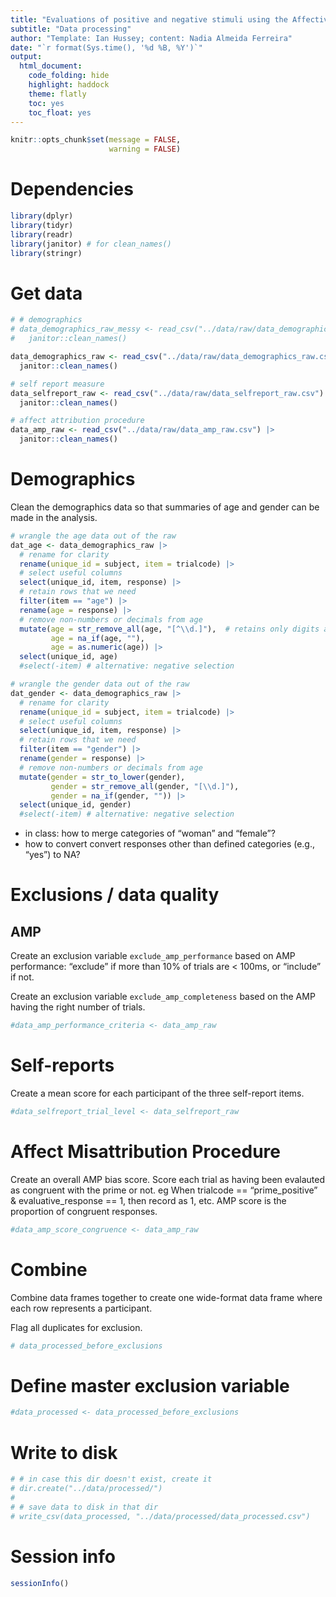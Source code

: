 ```yaml
---
title: "Evaluations of positive and negative stimuli using the Affective Misattribution Procedure (AMP) and self-reports"
subtitle: "Data processing"
author: "Template: Ian Hussey; content: Nadia Almeida Ferreira"
date: "`r format(Sys.time(), '%d %B, %Y')`"
output:
  html_document:
    code_folding: hide
    highlight: haddock
    theme: flatly
    toc: yes
    toc_float: yes
---
```


```r

knitr::opts_chunk$set(message = FALSE,
                      warning = FALSE)

```

# Dependencies

```r

library(dplyr)
library(tidyr)
library(readr)
library(janitor) # for clean_names()
library(stringr)

```

# Get data

```r

# # demographics
# data_demographics_raw_messy <- read_csv("../data/raw/data_demographics_raw_messy.csv", skip = 2) |>
#   janitor::clean_names()

data_demographics_raw <- read_csv("../data/raw/data_demographics_raw.csv") |>
  janitor::clean_names()

# self report measure
data_selfreport_raw <- read_csv("../data/raw/data_selfreport_raw.csv") |>
  janitor::clean_names()

# affect attribution procedure
data_amp_raw <- read_csv("../data/raw/data_amp_raw.csv") |>
  janitor::clean_names()

```

# Demographics

Clean the demographics data so that summaries of age and gender can be made in the analysis.

```r

# wrangle the age data out of the raw
dat_age <- data_demographics_raw |>
  # rename for clarity
  rename(unique_id = subject, item = trialcode) |>
  # select useful columns
  select(unique_id, item, response) |>
  # retain rows that we need
  filter(item == "age") |>
  rename(age = response) |>
  # remove non-numbers or decimals from age
  mutate(age = str_remove_all(age, "[^\\d.]"),  # retains only digits and decimal points
         age = na_if(age, ""),
         age = as.numeric(age)) |>
  select(unique_id, age)
  #select(-item) # alternative: negative selection

# wrangle the gender data out of the raw
dat_gender <- data_demographics_raw |>
  # rename for clarity
  rename(unique_id = subject, item = trialcode) |>
  # select useful columns
  select(unique_id, item, response) |>
  # retain rows that we need
  filter(item == "gender") |>
  rename(gender = response) |>
  # remove non-numbers or decimals from age
  mutate(gender = str_to_lower(gender),
         gender = str_remove_all(gender, "[\\d.]"),
         gender = na_if(gender, "")) |>
  select(unique_id, gender)
  #select(-item) # alternative: negative selection

```

- in class: how to merge categories of "woman" and "female"?
- how to convert convert responses other than defined categories (e.g., "yes") to NA?

# Exclusions / data quality

## AMP

Create an exclusion variable `exclude_amp_performance` based on AMP performance: "exclude" if more than 10% of trials are < 100ms, or "include" if not.

Create an exclusion variable `exclude_amp_completeness` based on the AMP having the right number of trials.

```r

#data_amp_performance_criteria <- data_amp_raw 

```

# Self-reports

Create a mean score for each participant of the three self-report items.

```r

#data_selfreport_trial_level <- data_selfreport_raw 

```

# Affect Misattribution Procedure

Create an overall AMP bias score. Score each trial as having been evalauted as congruent with the prime or not. eg When trialcode == "prime_positive" & evaluative_response == 1, then record as 1, etc. AMP score is the proportion of congruent responses.

```r

#data_amp_score_congruence <- data_amp_raw 

```

# Combine 

Combine data frames together to create one wide-format data frame where each row represents a participant.

Flag all duplicates for exclusion.

```r

# data_processed_before_exclusions 

```

# Define master exclusion variable

```r

#data_processed <- data_processed_before_exclusions

```

# Write to disk

```r

# # in case this dir doesn't exist, create it
# dir.create("../data/processed/")
# 
# # save data to disk in that dir
# write_csv(data_processed, "../data/processed/data_processed.csv")

```

# Session info

```r

sessionInfo()

```


